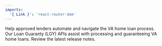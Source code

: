 ```yaml
---
imports:
  '{ Link }': 'react-router-dom'
---
```


Help approved lenders automate and navigate the VA home loan process.
Our Loan Guaranty (LGY) APIs assist with processing and guaranteeing VA home loans. <Link to="/release-notes/loanGuaranty">Review the latest release notes</Link>.
